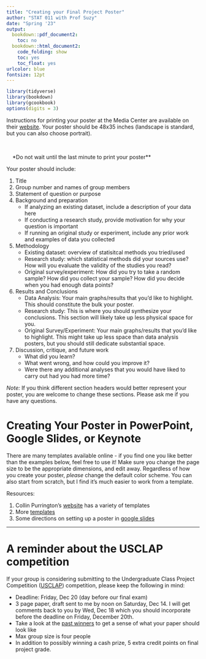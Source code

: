 ```yaml
---
title: "Creating your Final Project Poster"
author: "STAT 011 with Prof Suzy"
date: "Spring '23"
output:
  bookdown::pdf_document2: 
    toc: no
  bookdown::html_document2: 
    code_folding: show
    toc: yes
    toc_float: yes
urlcolor: blue
fontsize: 12pt
---
```


```r
library(tidyverse)
library(bookdown)
library(gcookbook)
options(digits = 3)
```

Instructions for printing your poster at the Media Center are available on their [website](https://www.swarthmore.edu/language-and-media-centers/media-center). Your poster should be 48x35 inches (landscape is standard, but you can also choose portrait). 

$~$

$~$ $~$  \Large  **Do not wait until the last minute to print your poster**

\normalsize 

Your poster should include:

1. Title
2. Group number and names of group members
3. Statement of question or purpose
4. Background and preparation
    + If analyzing an existing dataset, include a description of your data here
    + If conducting a research study, provide motivation for why your question is important
    + If running an original study or experiment, include any prior work and examples of data you collected
5. Methodology
    + Existing dataset: overview of statisitcal methods you tried/used
    + Research study: which statistical methods did your sources use? How will you evaluate the validity of the studies you read?
    + Original survey/experiment: How did you try to take a random sample? How did you collect your sample? How did you decide when you had enough data points? 
6. Results and Conclusions
    + Data Analysis: Your main graphs/results that you'd like to highlight. This should constitute the bulk your poster.
    + Research study: This is where you should synthesize your conclusions. This section will likely take up less physical space for you.
    + Original Survey/Experiment: Your main graphs/results that you'd like to highlight. This might take up less space than data analysis posters, but you should still dedicate substantial space.
7. Discussion, critique, and future work
    + What did you learn?
    + What went wrong, and how could you improve it?
    + Were there any additional analyses that you would have liked to carry out had you had more time?


*Note:* If you think different section headers would better represent your poster, you are welcome to change these sections. Please ask me if you have any questions. 



# Creating Your Poster in PowerPoint, Google Slides, or Keynote

There are many templates available online - if you find one you like better than the examples below, feel free to use it! Make sure you change the page size to be the appropriate dimensions, and edit away. Regardless of how you create your poster, *please* change the default color scheme. You can also start from scratch, but I find it's much easier to work from a template. 

Resources: 

1. Collin Purrington's [website](https://colinpurrington.com/tips/poster-design/) has a variety of templates
2. More [templates](https://sites.google.com/a/georgetown.edu/facs/poster-templates)
3. Some directions on setting up a poster in [google slides](https://www.bates.edu/curricular-research-computing/google-slides-poster-design-tips-basics/)


***

# A reminder about the USCLAP competition

If your group is considering submitting to the Undergraduate Class Project Competition ([USCLAP](https://www.causeweb.org/usproc/usclap)) competition, please keep the following in mind:

+ Deadline: Friday, Dec 20 (day before our final exam)
+ 3 page paper, draft sent to me by noon on Saturday, Dec 14. I will get comments back to you by Wed, Dec 18 which you should incorporate before the deadline on Friday, December 20th. 
+ Take a look at the [past winners](https://www.causeweb.org/usproc/projects/winners) to get a sense of what your paper should look like
+ Max group size is four people
+ In addition to possibly winning a cash prize, 5 extra credit points on final project grade. 

